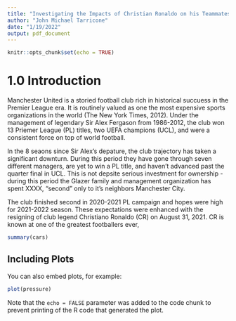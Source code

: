 ```yaml
---
title: "Investigating the Impacts of Christian Ronaldo on his Teammates: An Analysis of the So Far Pedestrian 2021-2022 Manchester United Campaign"
author: "John Michael Tarricone"
date: "1/19/2022"
output: pdf_document
---
```


```r
knitr::opts_chunk$set(echo = TRUE)
```

# 1.0 Introduction

Manchester United is a storied football club rich in historical succuess in the Premier League era. It is routinely valued as one the most expensive sports organizations in the world (The New York Times, 2012). Under the management of legendary Sir Alex Fergason from 1986-2012, the club won 13 Priemer League (PL) titles, two UEFA champions (UCL), and were a consistent force on top of world football.
  
In the 8 seaons since Sir Alex's depature, the club trajectory has taken a significant downturn. During this period they have gone through seven different managers, are yet to win a PL title, and haven't advanced past the quarter final in UCL. This is not depsite serious investment for ownership - during this period the Glazer family and management organization has spent XXXX, "second" only to it's neighbors Manchester City.
  
The club finished second in 2020-2021 PL campaign and hopes were high for 2021-2022 season. These expectations were enhanced with the resigning of club legend Christiano Ronaldo (CR) on August 31, 2021. CR is known at one of the greatest footballers ever, 

```r
summary(cars)
```

## Including Plots

You can also embed plots, for example:

```r
plot(pressure)
```

Note that the `echo = FALSE` parameter was added to the code chunk to prevent printing of the R code that generated the plot.
